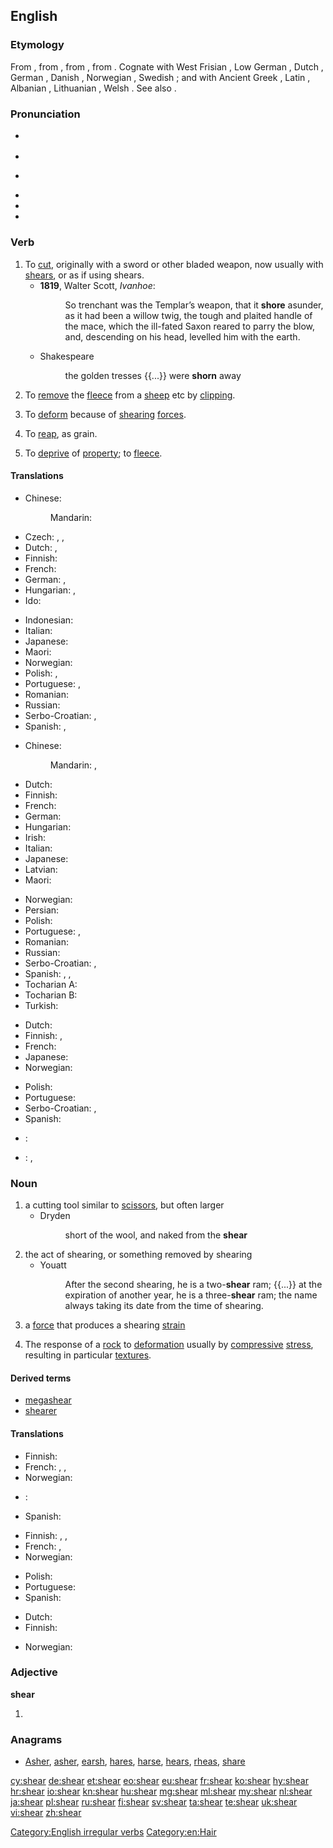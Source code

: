 ==English==
{{wikipedia}}

===Etymology===
From {{etyl|enm|en}} {{term|sheren|lang=enm}}, from {{etyl|ang|en}} {{term|scieran|lang=ang}}, from {{etyl|gem-pro|en}} {{term/t|gem-pro|*skeraną}}, from {{etyl|ine-pro|en}} {{term/t|ine-pro|*(s)ker-||to cut}}. Cognate with West Frisian {{term|skeare|lang=fy}}, Low German {{term|scheren|lang=nds}}, Dutch {{term|scheren|lang=nl}}, German {{term|scheren|lang=de}}, Danish {{term|skære|lang=da}}, Norwegian {{term|skjære|lang=no}}, Swedish {{term|skära|lang=sv}}; and {{qualifier|from Indo-European}} with Ancient Greek {{term|κείρω||I cut off|tr=keirō|lang=grc|sc=polytonic}}, Latin {{term|caro||flesh|lang=la}}, Albanian {{term|harr||to cut, to mow|lang=sq}}, Lithuanian {{term|skìrti||separate|lang=lt}}, Welsh {{term|ysgar||separate|lang=cy}}. See also {{l/en|sharp}}.

===Pronunciation===
* {{a|UK}} {{IPA|/ʃɪə(ɹ)/}}
* {{rhymes|ɪə(ɹ)}}
* {{a|US}} {{IPA|/ʃiɹ/}}
* {{rhymes|iɹ}}
* {{audio|en-us-sheer.ogg|Audio (US)|lang=en}}
* {{homophones|lang=en|sheer}}

===Verb===
{{en-verb|shears|shearing|'''[[sheared]]''' ''or'' '''[[shore]]'''|'''[[shorn]] '''or''' [[sheared]]'''}}

# To [[cut]], originally with a sword or other bladed weapon, now usually with [[shears]], or as if using shears.
#* '''1819''', Walter Scott, ''Ivanhoe'':
#*: So trenchant was the Templar’s weapon, that it '''shore''' asunder, as it had been a willow twig, the tough and plaited handle of the mace, which the ill-fated Saxon reared to parry the blow, and, descending on his head, levelled him with the earth.
#* Shakespeare
#*: the golden tresses {{...}} were '''shorn''' away
# To [[remove]] the [[fleece]] from a [[sheep]] etc by [[clipping]].
# {{context|physics|lang=en}} To [[deform]] because of [[shearing]] [[force]]s.
# {{context|Scotland|lang=en}} To [[reap]], as grain.
#: {{rfquotek|Jamieson}}
# {{context|figurative|lang=en}} To [[deprive]] of [[property]]; to [[fleece]].

====Translations====
{{trans-top|to cut}}
* Chinese:
*: Mandarin: {{t+|cmn|切|tr=qiè|sc=Hani}}
* Czech: {{t+|cs|stříhat}}, {{t|cs|ostříhat}}, {{t|cs|ustřihnout}}
* Dutch: {{t+|nl|afsnijden}}, {{t+|nl|knippen}}
* Finnish: {{t|fi|viiltää}}
* French: {{t+|fr|couper}}
* German: {{t+|de|abschneiden}}, {{t+|de|schneiden}}
* Hungarian: {{t+|hu|vág}}, {{t+|hu|levág}}
* Ido: {{t+|io|cizagar}}
{{trans-mid}}
* Indonesian: {{t+|id|memotong}}
* Italian: {{t+|it|tagliare}}
* Japanese: {{t+|ja|切る|tr=きる, kiru}}
* Maori: {{t|mi|kutikuti}}
* Norwegian: {{t+|no|klippe}}
* Polish: {{t+|pl|ciąć}}, {{t+|pl|ścinać}}
* Portuguese: {{t+|pt|cortar}}, {{t+|pt|tosquiar}} {{qualifier|with shears}}
* Romanian: {{t+|ro|tunde}}
* Russian: {{t+|ru|резать|tr=rézatʹ|sc=Cyrl}}
* Serbo-Croatian: {{t|sh|исећи|sc=Cyrl}}, {{t|sh|iseći}}
* Spanish: {{t|es|cizallar}}, {{t+|es|cortar}}
{{trans-bottom}}

{{trans-top|to remove the fleece from a sheep}}
* Chinese:
*: Mandarin: {{t+|cmn|剪斷|sc=Hani}}, {{t|cmn|剪断|tr=jiǎnduàn|sc=Hani}}
* Dutch: {{t+|nl|scheren}}
* Finnish: {{t+|fi|keritä}}
* French: {{t+|fr|tondre}}
* German: {{t+|de|scheren}}
* Hungarian: {{t+|hu|megnyír}}
* Irish: {{t|ga|lom}}
* Italian: {{t+|it|tosare}}
* Japanese: {{t+|ja|刈る|tr=かる, karu}}
* Latvian: {{t|lv|cirpt}}
* Maori: {{t|mi|kutikuti}}
{{trans-mid}}
* Norwegian: {{t+|no|klippe}}
* Persian: {{t+|fa|کوتاه کردن|tr=kutâh kardan}}
* Polish: {{t|pl|strzyc}}
* Portuguese: {{t+|pt|tosar}}, {{t+|pt|tosquiar}}
* Romanian: {{t+|ro|tunde}}
* Russian: {{t+|ru|стричь|tr=stričʹ}}
* Serbo-Croatian: {{t|sh|стригати|sc=Cyrl}}, {{t|sh|strigati}}
* Spanish: {{t+|es|esquilar}}, {{t|es|tonsurar}}, {{t+|es|tundir}}
* Tocharian A: {{t|xto|wärk-}}
* Tocharian B: {{t|txb|wārk-}}
* Turkish: {{t+|tr|kırkmak}}
{{trans-bottom}}

{{trans-top|to deform because of shearing forces}}
* Dutch: {{t|nl|afschuiven}}
* Finnish: {{t+|fi|leikata}}, {{t|fi|leikkautua}}
* French: {{t+|fr|cisailler}}
* Japanese: {{t|ja|剪断|tr=せんだんする, sendan suru|alt=剪断する}}
* Norwegian: {{t+|no|klippe}}
{{trans-mid}}
* Polish: {{t+|pl|ścinać}}
* Portuguese: {{t|pt|cisalhar}}
* Serbo-Croatian: {{t|sh|извити|sc=Cyrl}}, {{t|sh|izviti}}
* Spanish: {{t|es|distorsionar}}
{{trans-bottom}}

{{checktrans-top}}
* {{ttbc|it}}: {{t+|it|spezzare}}
{{trans-mid}}
* {{ttbc|ko}}: {{t+|ko|썰다|tr=sseolda|sc=Kore}}, {{t+|ko|자르다|tr=jareuda|sc=Kore}}
{{trans-bottom}}

===Noun===
{{en-noun}}

# a cutting tool similar to [[scissors]], but often larger
#* Dryden
#*: short of the wool, and naked from the '''shear'''
# the act of shearing, or something removed by shearing
#* Youatt
#*: After the second shearing, he is a two-'''shear''' ram; {{...}} at the expiration of another year, he is a three-'''shear''' ram; the name always taking its date from the time of shearing.
# {{context|physics|lang=en}} a [[force]] that produces a shearing [[strain]]
# {{context|geology|lang=en}} The response of a [[rock]] to [[deformation]] usually by [[compressive]] [[stress]], resulting in particular [[texture]]s.

====Derived terms====
* [[megashear]]
* [[shearer]]

====Translations====
{{trans-top|a cutting tool similar to scissors}}
* Finnish: {{t|fi|keritsimet|p}}
* French: {{t+|fr|cisailles|f-p}}, {{t+|fr|cisaille|f}}, {{t+|fr|tondeuse|f}}
* Norwegian: {{t|no|bøylesaks|c}}
{{trans-mid}}
* {{ttbc|pt}}: {{t|pt|[[tesoura]] [[para]] [[poda]]}}
* Spanish: {{t|es|cizalla|f}}
{{trans-bottom}}

{{trans-top|the act of shearing, or something removed by shearing}}
* Finnish: {{t+|fi|leikkaus}}, {{t+|fi|leike}}, {{t|fi|leikkuu}}
* French: {{t+|fr|tonte|f}}, {{t+|fr|tondaison|f}}
* Norwegian: {{t|no|klipp|m}}
{{trans-mid}}
* Polish: {{t|pl|ścinanie|n}}
* Portuguese: {{t+|pt|poda}}
* Spanish: {{t|es|cizallado}}
{{trans-bottom}}

{{trans-top|a force that produces a shearing strain}}
* Dutch: {{t|nl|afschuifkracht|m}}
* Finnish: {{t|fi|leikkausvoima}}
{{trans-mid}}
* Norwegian: {{t|no|klipp|n}}
{{trans-bottom}}

===Adjective===
'''shear'''

# {{misspelling of|sheer}}

===Anagrams===
* [[Asher#English|Asher]], [[asher#English|asher]], [[earsh#English|earsh]], [[hares#English|hares]], [[harse#English|harse]], [[hears#English|hears]], [[rheas#English|rheas]], [[share#English|share]]

[[Category:English irregular verbs]]
[[Category:en:Hair]]

[[cy:shear]]
[[de:shear]]
[[et:shear]]
[[eo:shear]]
[[eu:shear]]
[[fr:shear]]
[[ko:shear]]
[[hy:shear]]
[[hr:shear]]
[[io:shear]]
[[kn:shear]]
[[hu:shear]]
[[mg:shear]]
[[ml:shear]]
[[my:shear]]
[[nl:shear]]
[[ja:shear]]
[[pl:shear]]
[[ru:shear]]
[[fi:shear]]
[[sv:shear]]
[[ta:shear]]
[[te:shear]]
[[uk:shear]]
[[vi:shear]]
[[zh:shear]]